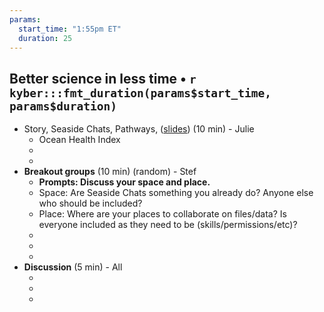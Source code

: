 ```yaml
---
params:
  start_time: "1:55pm ET"
  duration: 25
---
```


## Better science in less time • `r kyber:::fmt_duration(params$start_time, params$duration)`

- Story, Seaside Chats, Pathways,   ([slides](https://docs.google.com/presentation/d/162tpUZEFkpTUI4K3Yl_mF6HLxsgwO_d7bvF5F4igxfk/edit?usp=sharing)) (10 min) - Julie
  - Ocean Health Index 
  - ‎
  - 
- **Breakout groups** (10 min) (random) - Stef
  - **Prompts: Discuss your space and place.** 
  - Space: Are Seaside Chats something you already do? Anyone else who should be included? 
  - Place: Where are your places to collaborate on files/data? Is everyone included as they need to be (skills/permissions/etc)?
  - ‎
  -
  -
- **Discussion** (5 min) - All
  - ‎
  -
  -
